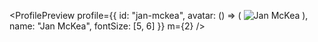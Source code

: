 

<ProfilePreview
  profile={{
    id: "jan-mckea",
    avatar: () => (
      <Image
        alt="Jan McKea"
        borderRadius="circle"
        height={128}
        width={128}
        src="/avatar6.png"
      />
    ),
    name: "Jan McKea",
    fontSize: [5, 6]
  }}
  m={2}
/>
